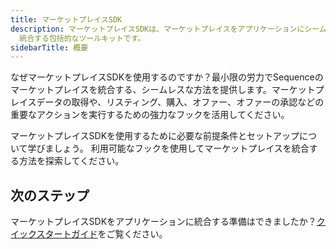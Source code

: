 ```yaml
---
title: マーケットプレイスSDK
description: マーケットプレイスSDKは、マーケットプレイスをアプリケーションにシームレスに
  統合する包括的なツールキットです。
sidebarTitle: 概要
---
```


なぜマーケットプレイスSDKを使用するのですか？最小限の労力でSequenceのマーケットプレイスを統合する、シームレスな方法を提供します。マーケットプレイスデータの取得や、リスティング、購入、オファー、オファーの承認などの重要なアクションを実行するための強力なフックを活用してください。

<CardGroup>
  <Card title="Getting Started" icon="play" href="/sdk/marketplace-sdk/getting-started">
    マーケットプレイスSDKを使用するために必要な前提条件とセットアップについて学びましょう。
  </Card>

  <Card title="Hooks" icon="code" href="/sdk/marketplace-sdk/hooks">
    利用可能なフックを使用してマーケットプレイスを統合する方法を探索してください。
  </Card>
</CardGroup>

## 次のステップ

マーケットプレイスSDKをアプリケーションに統合する準備はできましたか？[クイックスタートガイド](/sdk/marketplace-sdk/getting-started)をご覧ください。
